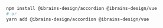 ```bash
npm install @ibrains-design/accordion @ibrains-design/vue
# or
yarn add @ibrains-design/accordion @ibrains-design/vue
```
